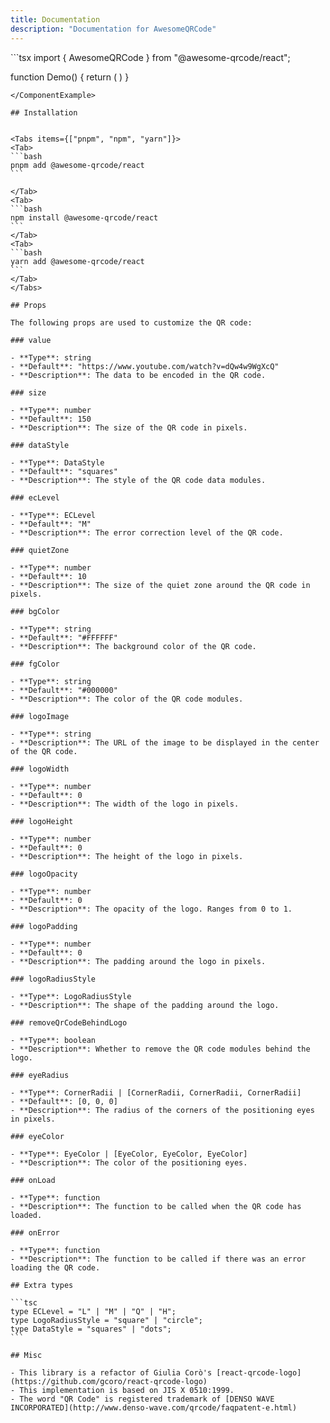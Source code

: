 ```yaml
---
title: Documentation
description: "Documentation for AwesomeQRCode"
---
```



<ComponentExample src="/apps/docs/components/examples/demo.tsx">
<AwesomeQRCodeDemo />
```tsx
  import { AwesomeQRCode } from "@awesome-qrcode/react";
  
  function Demo() {
    return (
      <AwesomeQRCode
        value="This is an Awesome QRCode"
        ecLevel="M"
        size={200}
        dataStyle="dots"
        eyeRadius={12}
        bgColor="#FFFFFF"
        fgColor="black"
        eyeColor="rgb(139,92,246)"
      />
    ) 
  }
````
</ComponentExample>

## Installation


<Tabs items={["pnpm", "npm", "yarn"]}>
<Tab>
```bash
pnpm add @awesome-qrcode/react
```

</Tab>
<Tab>
```bash
npm install @awesome-qrcode/react
```
</Tab>
<Tab>
```bash
yarn add @awesome-qrcode/react
```
</Tab>
</Tabs>

## Props

The following props are used to customize the QR code:

### value

- **Type**: string
- **Default**: "https://www.youtube.com/watch?v=dQw4w9WgXcQ"
- **Description**: The data to be encoded in the QR code.

### size

- **Type**: number
- **Default**: 150
- **Description**: The size of the QR code in pixels.

### dataStyle

- **Type**: DataStyle
- **Default**: "squares"
- **Description**: The style of the QR code data modules.

### ecLevel

- **Type**: ECLevel
- **Default**: "M"
- **Description**: The error correction level of the QR code.

### quietZone

- **Type**: number
- **Default**: 10
- **Description**: The size of the quiet zone around the QR code in pixels.

### bgColor

- **Type**: string
- **Default**: "#FFFFFF"
- **Description**: The background color of the QR code.

### fgColor

- **Type**: string
- **Default**: "#000000"
- **Description**: The color of the QR code modules.

### logoImage

- **Type**: string
- **Description**: The URL of the image to be displayed in the center of the QR code.

### logoWidth

- **Type**: number
- **Default**: 0
- **Description**: The width of the logo in pixels.

### logoHeight

- **Type**: number
- **Default**: 0
- **Description**: The height of the logo in pixels.

### logoOpacity

- **Type**: number
- **Default**: 0
- **Description**: The opacity of the logo. Ranges from 0 to 1.

### logoPadding

- **Type**: number
- **Default**: 0
- **Description**: The padding around the logo in pixels.

### logoRadiusStyle

- **Type**: LogoRadiusStyle
- **Description**: The shape of the padding around the logo.

### removeQrCodeBehindLogo

- **Type**: boolean
- **Description**: Whether to remove the QR code modules behind the logo.

### eyeRadius

- **Type**: CornerRadii | [CornerRadii, CornerRadii, CornerRadii]
- **Default**: [0, 0, 0]
- **Description**: The radius of the corners of the positioning eyes in pixels.

### eyeColor

- **Type**: EyeColor | [EyeColor, EyeColor, EyeColor]
- **Description**: The color of the positioning eyes.

### onLoad

- **Type**: function
- **Description**: The function to be called when the QR code has loaded.

### onError

- **Type**: function
- **Description**: The function to be called if there was an error loading the QR code.

## Extra types

```tsc
type ECLevel = "L" | "M" | "Q" | "H";
type LogoRadiusStyle = "square" | "circle";
type DataStyle = "squares" | "dots";
```

## Misc

- This library is a refactor of Giulia Corò's [react-qrcode-logo](https://github.com/gcoro/react-qrcode-logo)
- This implementation is based on JIS X 0510:1999.
- The word "QR Code" is registered trademark of [DENSO WAVE INCORPORATED](http://www.denso-wave.com/qrcode/faqpatent-e.html)
